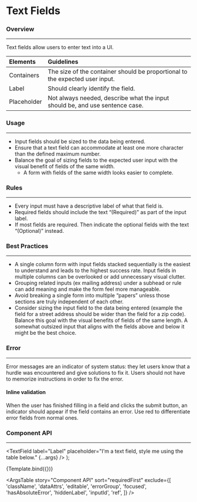 
<Meta title="Components/Forms/Text Fields" component={TextField} />

# Text Fields

### Overview

<hr />

Text fields allow users to enter text into a UI.

| Elements    | Guidelines                                                                   |
| :---------- | :--------------------------------------------------------------------------- |
| Containers  | The size of the container should be proportional to the expected user input. |
| Label       | Should clearly identify the field.                                           |
| Placeholder | Not always needed, describe what the input should be, and use sentence case. |

### Usage

<hr />

- Input fields should be sized to the data being entered.
- Ensure that a text field can accommodate at least one more character than the defined maximum number.
- Balance the goal of sizing fields to the expected user input with the visual benefit of fields of the same width.
  - A form with fields of the same width looks easier to complete.

<Canvas>
  <Story name="Default">
    <TextField label="Label" placeholder="Placeholder" />
  </Story>
  <Story name="Number">
    <TextField label="Number Input" placeholder="0" type="number" />
  </Story>
</Canvas>

### Rules

<hr />

- Every input must have a descriptive label of what that field is.
- Required fields should include the text “(Required)” as part of the input label.
- If most fields are required. Then indicate the optional fields with the text “(Optional)” instead.

### Best Practices

<hr />

- A single column form with input fields stacked sequentially is the easiest to understand and leads to the highest success rate. Input fields in multiple columns can be overlooked or add unnecessary visual clutter.
- Grouping related inputs (ex mailing address) under a subhead or rule can add meaning and make the form feel more manageable.
- Avoid breaking a single form into multiple “papers” unless those sections are truly independent of each other.
- Consider sizing the input field to the data being entered (example the field for a street address should be wider than the field for a zip code). Balance this goal with the visual benefits of fields of the same length. A somewhat outsized input that aligns with the fields above and below it might be the best choice.
### Error

<hr />

Error messages are an indicator of system status: they let users know that a hurdle was encountered and give solutions to fix it. Users should not have to memorize instructions in order to fix the error.

#### Inline validation

When the user has finished filling in a field and clicks the submit button, an indicator should appear if the field contains an error. Use red to differentiate error fields from normal ones.

<Canvas>
  <Story name="Error">
    <TextField
      label="Label"
      placeholder="Error state"
      errorText="This input needs further attention!"
    />
  </Story>
</Canvas>

### Component API

<hr />

  <TextField
    label="Label"
    placeholder="I'm a text field, style me using the table below."
    {...args}
  />
);

<Canvas>
  <Story
    name="Component API"
    args={{
      disabled: false,
      errorText: '',
      expand: false,
      helperText: '',
      helperTextPosition: 'bottom',
      hideLabel: false,
      loading: false,
      max: null,
      min: null,
      noMarginTop: false,
      optional: false,
      required: false,
      type: 'string',
      tooltipText: '',
      value: 'This is a test input.',
    }}
    argTypes={{
      disabled: {
        description: 'If true, the component is disabled.',
        table: {
          type: { summary: 'boolean' },
          defaultValue: { summary: 'false' },
        },
      },
      errorText: {
        description: 'Displays error text below the text field.',
      },
      expand: {
        description:
          'If true, the text field will take up the full width of its container.',
        table: {
          defaultValue: { summary: 'false' },
        },
      },
      helperText: {
        description: 'Displays informative text below the text field.',
        table: {
          type: { summary: 'string' },
        },
      },
      helperTextPosition: {
        description: 'Changes the position of the helper text.',
        table: {
          defaultValue: { summary: 'bottom' },
        },
      },
      hideLabel: {
        description: 'Removes the label.',
        table: {
          defaultValue: { summary: 'false' },
        },
      },
      loading: {
        description: 'Used to depict a loading state.',
        table: {
          defaultValue: { summary: 'false' },
        },
      },
      min: {
        description:
          'The number amounts required in TextField and the "type" prop must also be set to "number"',
      },
      noMarginTop: {
        description: 'Removes the spacing above the text field.',
        table: {
          defaultValue: { summary: 'false' },
        },
      },
      optional: {
        description: 'If true, the label is displayed as optional.',
        table: {
          defaultValue: { summary: 'false' },
        },
      },
      required: {
        description: 'If true, the label is displayed as required.',
        table: {
          defaultValue: { summary: 'false' },
        },
      },
      tooltipText: {
        description:
          'Displays informative text when users hover over the icon.',
      },
      type: {
        description:
          'Type of the input element. It should be a valid HTML5 input type.',
        table: {
          type: { summary: 'string' },
          defaultValue: { summary: 'string' },
        },
        type: 'inline-radio',
        options: ['number', 'string'],
      },
      value: {
        description:
          'The value of the input element, required for a controlled component.',
        table: {
          type: { summary: 'any' },
        },
      },
    }}
  >
    {Template.bind({})}
  </Story>
</Canvas>

<ArgsTable
  story="Component API"
  sort="requiredFirst"
  exclude={[
    'className',
    'dataAttrs',
    'editable',
    'errorGroup',
    'focused',
    'hasAbsoluteError',
    'hiddenLabel',
    'inputId',
    'ref',
  ]}
/>
